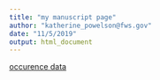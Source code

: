 ```yaml
---
title: "my manuscript page"
author: "katherine_powelson@fws.gov"
date: "11/5/2019"
output: html_document
---
```



[occurence data](occurencedatabases.html)
